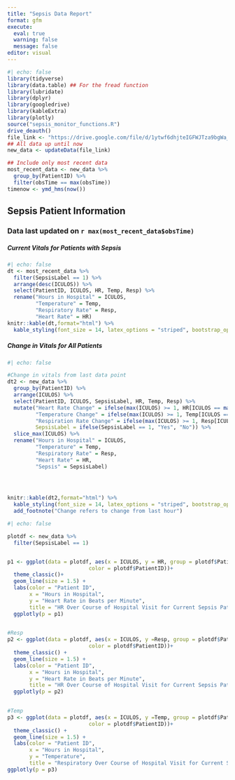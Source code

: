 ---
title: "Sepsis Data Report"
format: gfm
execute: 
  eval: true
  warning: false
  message: false
editor: visual
---

```{r}
#| echo: false
library(tidyverse)
library(data.table) ## For the fread function
library(lubridate)
library(dplyr)
library(googledrive)
library(kableExtra)
library(plotly)
source("sepsis_monitor_functions.R")
drive_deauth()
file_link <- "https://drive.google.com/file/d/1ytwf6dhjteIGFWJTza9bgWa_ariNzWn7/view?usp=share_link"
## All data up until now
new_data <- updateData(file_link) 

## Include only most recent data
most_recent_data <- new_data %>%
  group_by(PatientID) %>%
  filter(obsTime == max(obsTime))
timenow <- ymd_hms(now())
```

## Sepsis Patient Information 

### Data last updated on  `r max(most_recent_data$obsTime)`

##### Current Vitals for Patients with Sepsis

```{r}
#| echo: false
dt <- most_recent_data %>%
  filter(SepsisLabel == 1) %>%
  arrange(desc(ICULOS)) %>%
  select(PatientID, ICULOS, HR, Temp, Resp) %>%
  rename("Hours in Hospital" = ICULOS,
         "Temperature" = Temp, 
         "Respiratory Rate" = Resp, 
         "Heart Rate" = HR) 
knitr::kable(dt,format="html") %>%
  kable_styling(font_size = 14, latex_options = "striped", bootstrap_options = "hover")


```

##### Change in Vitals for All Patients

```{r}
#| echo: false

#Change in vitals from last data point
dt2 <- new_data %>%
  group_by(PatientID) %>%
  arrange(ICULOS) %>% 
  select(PatientID, ICULOS, SepsisLabel, HR, Temp, Resp) %>%
  mutate("Heart Rate Change" = ifelse(max(ICULOS) >= 1, HR[ICULOS == max(ICULOS)] - HR[ICULOS == max(ICULOS)-1], NA),
         "Temperature Change" = ifelse(max(ICULOS) >= 1, Temp[ICULOS == max(ICULOS)] - Temp[ICULOS == max(ICULOS)-1], NA),
         "Respiration Rate Change" = ifelse(max(ICULOS) >= 1, Resp[ICULOS == max(ICULOS)] - Resp[ICULOS == max(ICULOS)-1], NA),
         SepsisLabel = ifelse(SepsisLabel == 1, "Yes", "No")) %>%
  slice_max(ICULOS) %>%
  rename("Hours in Hospital" = ICULOS,
         "Temperature" = Temp, 
         "Respiratory Rate" = Resp, 
         "Heart Rate" = HR,
         "Sepsis" = SepsisLabel)
  



knitr::kable(dt2,format="html") %>%
  kable_styling(font_size = 14, latex_options = "striped", bootstrap_options = "hover") %>%
  add_footnote("Change refers to change from last hour")
```

```{r}
#| echo: false

plotdf <- new_data %>%
  filter(SepsisLabel == 1)


p1 <- ggplot(data = plotdf, aes(x = ICULOS, y = HR, group = plotdf$PatientID, 
                          color = plotdf$PatientID))+
  theme_classic()+
  geom_line(size = 1.5) +
  labs(color = "Patient ID",
       x = "Hours in Hospital",
       y = "Heart Rate in Beats per Minute",
       title = "HR Over Course of Hospital Visit for Current Sepsis Patients")
  ggplotly(p = p1)

  
#Resp
p2 <- ggplot(data = plotdf, aes(x = ICULOS, y =Resp, group = plotdf$PatientID,
                          color = plotdf$PatientID))+
  theme_classic() + 
  geom_line(size = 1.5) +
  labs(color = "Patient ID",
       x = "Hours in Hospital",
       y = "Heart Rate in Beats per Minute",
       title = "HR Over Course of Hospital Visit for Current Sepsis Patients")
  ggplotly(p = p2)

  
#Temp
p3 <- ggplot(data = plotdf, aes(x = ICULOS, y =Temp, group = plotdf$PatientID,
                          color = plotdf$PatientID))+
  theme_classic() + 
  geom_line(size = 1.5) +
  labs(color = "Patient ID",
       x = "Hours in Hospital",
       y = "Temperature",
       title = "Respiratory Over Course of Hospital Visit for Current Sepsis Patients") 
ggplotly(p = p3)

```
